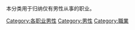 本分类用于归纳仅有男性从事的职业。

[[Category:各职业男性|Category:各职业男性]]
[[Category:男性|Category:男性]]
[[Category:職業|Category:職業]]